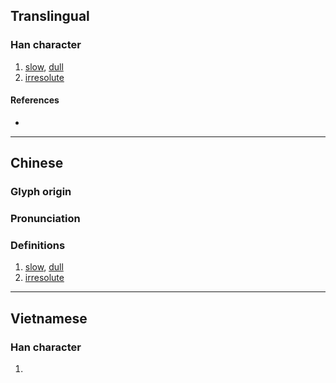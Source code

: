 {{character info/new}}
==Translingual==

===Han character===
{{Han char|rn=9|rad=人|as=22|sn=24|four=|canj=OJBV|ids=⿰亻囊}}

# [[slow]], [[dull]]
# [[irresolute]]

====References====
* {{Han ref|kx=0122.110|dkj=01332|dj=0257.180|hdz=10240.100|uh=513E|ud=20798}}

----

==Chinese==
{{zh-forms}}

===Glyph origin===
{{Han etym}}

===Pronunciation===
{{zh-pron
|m=nàng
|c=nong6
|mc=y
|oc=y
|cat=a
}}

===Definitions===
{{zh-hanzi}}

# [[slow]], [[dull]]
# [[irresolute]]

----

==Vietnamese==

===Han character===
{{vi-hantu|nán|rs=人22}}

# {{defn|vi}}
